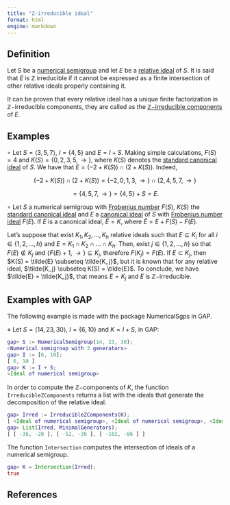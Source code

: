 ```yaml
---
title: "Z-irreducible ideal"
format: html
engine: markdown
---
```


## Definition

Let $S$ be a [numerical semigroup](../Basic-concepts/Numerical-semigroup.qmd) and let $E$ be a [relative ideal](Relative-ideal.qmd) of $S$. It is said that $E$ is $\mathbb{Z}$ irreducible if it cannot be expressed as a finite intersection of other relative ideals properly containing it.

It can be proven that every relative ideal has a unique finite factorization in $\mathbb{Z}-$irreducible components, they are called as the [$\mathbb{Z}-$irreducible components](../Factorizations-NS/Irreducible-Z-components.qmd) of $E$.

## Examples

$\circ$ Let $S = \langle 3, 5, 7 \rangle$, $I = \{4, 5\}$ and $E = I + S$. Making simple calculations, $F(S) = 4$ and $K(S) = \{0, 2, 3, 5, \rightarrow \}$, where $K(S)$ denotes the [standard canonical ideal](Standard-canonical-ideal.qmd) of $S$. We have that $E = (-2 + K(S)) \cap (2 + K(S))$. Indeed,

$$
(-2 + K(S)) \cap (2 + K(S)) = \{-2, 0, 1, 3, \rightarrow \} \cap \{2, 4, 5, 7, \rightarrow\}
$$

$$
= \{4, 5, 7, \rightarrow \} = \{4, 5\} + S = E.
$$

$\circ$ Let $S$ a numerical semigroup with [Frobenius number](../Basic-concepts/Frobenius-number.qmd) $F(S)$, $K(S)$ the [standard canonical ideal](Standard-canonical-ideal.qmd) and $E$ a [canonical ideal](Canonical-ideal.qmd) of $S$ with [Frobenius number ideal](Frobenius-number-ideal.qmd) $F(E)$. If $E$ is a canonical ideal, $\tilde{E} = K$, where $\tilde{E} = E + F(S) - F(E)$.

Let's suppose that exist $K_1, K_2, \ldots, K_h$ relative ideals such that $E \subseteq K_i$ for all $i \in \{1, 2, \ldots, h\}$ and $E = K_1 \cap K_2 \cap \ldots \cap K_h$. Then, exist $j \in \{1, 2, \ldots, h\}$ so that $F(E) \not \in K_j$ and $\{F(E) + 1, \rightarrow \} \subseteq K_j$, therefore $F(K_j) = F(E)$. If $E \subset K_j$, then $K(S) = \tilde{E} \subseteq \tilde{K_j}$, but it is known that for any relative ideal, $\tilde{K_j} \subseteq K(S) = \tilde{E}$. To conclude, we have $\tilde{E} = \tilde{K_j}$, that means $E = K_j$ and $E$ is $\mathbb{Z}-$irreducible.

## Examples with GAP

The following example is made with the package NumericalSgps in GAP.

$\diamond$ Let $S = \langle 14, 23, 30 \rangle$, $I = \{6, 10\}$ and $K = I + S$, in GAP:

``` gap
gap> S := NumericalSemigroup(14, 23, 30);
<Numerical semigroup with 3 generators>
gap> I := [6, 10];
[ 6, 10 ]
gap> K := I + S;
<Ideal of numerical semigroup>
```

In order to compute the $\mathbb{Z}-$components of $K$, the function `IrreducibleZComponents` returns a list with the ideals that generate the decomposition of the relative ideal.

``` gap
gap> Irred := IrreducibleZComponents(K);
[ <Ideal of numerical semigroup>, <Ideal of numerical semigroup>, <Ideal of numerical semigroup> ]
gap> List(Irred, MinimalGenerators);
[ [ -36, -20 ], [ -52, -36 ], [ -102, -86 ] ]
```

The function `Intersection` computes the intersection of ideals of a numerical semigroup.

``` gap
gap> K = Intersection(Irred);
true
```

## References
